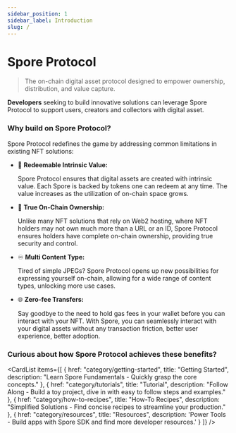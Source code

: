 ```yaml
---
sidebar_position: 1
sidebar_label: Introduction
slug: /
---
```



# Spore Protocol

> The on-chain digital asset protocol designed to empower ownership, distribution, and value capture.

**Developers** seeking to build innovative solutions can leverage Spore Protocol to support users, creators and collectors with digital asset.

### Why build on Spore Protocol?

Spore Protocol redefines the game by addressing common limitations in existing NFT solutions:

- 💛 **Redeemable Intrinsic Value:**

    Spore Protocol ensures that digital assets are created with intrinsic value. Each Spore is backed by tokens one can redeem at any time. The value increases as the utilization of on-chain space grows.
- 🔑 **True On-Chain Ownership:**

    Unlike many NFT solutions that rely on Web2 hosting, where NFT holders may not own much more than a URL or an ID, Spore Protocol ensures holders have complete on-chain ownership, providing true security and control.
- ♾️ **Multi Content Type:**

    Tired of simple JPEGs? Spore Protocol opens up new possibilities for expressing yourself on-chain, allowing for a wide range of content types, unlocking more use cases.
- 🌐 **Zero-fee Transfers:**

    Say goodbye to the need to hold gas fees in your wallet before you can interact with your NFT. With Spore, you can seamlessly interact with your digital assets without any transaction friction, better user experience, better adoption.

### Curious about how Spore Protocol achieves these benefits?

<CardList
  items={[
    {
      href: "category/getting-started",
      title: "Getting Started",
      description: "Learn Spore Fundamentals - Quickly grasp the core concepts."
    },
    {
      href: "category/tutorials",
      title: "Tutorial",
      description: "Follow Along - Build a toy project, dive in with easy to follow steps and examples."
    },
    {
      href: "category/how-to-recipes",
      title: "How-To Recipes",
      description: "Simplified Solutions - Find concise recipes to streamline your production."
    },
    {
      href: "category/resources",
      title: "Resources",
      description: 'Power Tools - Build apps with Spore SDK and find more developer resources.'
    }
  ]}
/>
